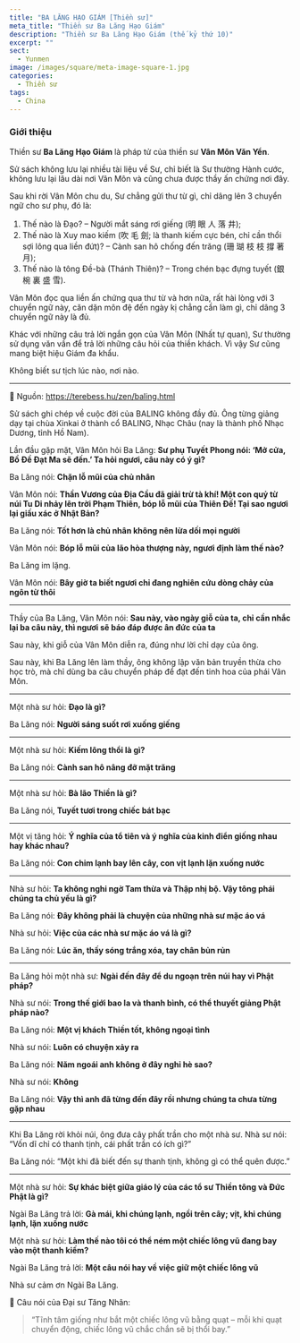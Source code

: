 ```yaml
---
title: "BA LĂNG HẠO GIÁM [Thiền sư]"
meta_title: "Thiền sư Ba Lăng Hạo Giám"
description: "Thiền sư Ba Lăng Hạo Giám (thế kỷ thứ 10)"
excerpt: ""
sect:
  - Yunmen
image: /images/square/meta-image-square-1.jpg
categories:
  - Thiền sư
tags:
  - China
---
```


### Giới thiệu

Thiền sư **Ba Lăng Hạo Giám** là pháp tử của thiền sư **Vân Môn Văn Yển**.

Sử sách không lưu lại nhiều tài liệu về Sư, chỉ biết là Sư thường Hành cước, không lưu lại lâu dài nơi Vân Môn và cũng chưa được thầy ấn chứng nơi đây.

Sau khi rời Vân Môn chu du, Sư chẳng gửi thư từ gì, chỉ dâng lên 3 chuyển ngữ cho sư phụ, đó là:

1. Thế nào là Ðạo? – Người mắt sáng rơi giếng (明 眼 人 落 井);
2. Thế nào là Xuy mao kiếm (吹 毛 劍; là thanh kiếm cực bén, chỉ cần thổi sợi lông qua liền đứt)? – Cành san hô chống đến trăng (珊 瑚 枝 枝 撐 著 月);
3. Thế nào là tông Ðề-bà (Thánh Thiên)? – Trong chén bạc đựng tuyết (銀 椀 裏 盛 雪).

Vân Môn đọc qua liền ấn chứng qua thư từ và hơn nữa, rất hài lòng với 3 chuyển ngữ này, căn dặn môn đệ đến ngày kị chẳng cần làm gì, chỉ dâng 3 chuyển ngữ này là đủ.

Khác với những câu trả lời ngắn gọn của Vân Môn (Nhất tự quan), Sư thường sử dụng văn vần để trả lời những câu hỏi của thiền khách. Vì vậy Sư cũng mang biệt hiệu Giám đa khẩu.

Không biết sư tịch lúc nào, nơi nào.

***

🔗 Nguồn: https://terebess.hu/zen/baling.html

Sử sách ghi chép về cuộc đời của BALING không đầy đủ. Ông từng giảng dạy tại chùa Xinkai ở thành cổ BALING, Nhạc Châu (nay là thành phố Nhạc Dương, tỉnh Hồ Nam).

Lần đầu gặp mặt, Vân Môn hỏi Ba Lăng: **Sư phụ Tuyết Phong nói: ‘Mở cửa, Bồ Đề Đạt Ma sẽ đến.’ Ta hỏi ngươi, câu này có ý gì?**

Ba Lăng nói: **Chặn lỗ mũi của chủ nhân**

Vân Môn nói: **Thần Vương của Địa Cầu đã giải trừ tà khí! Một con quỷ từ núi Tu Di nhảy lên trời Phạm Thiên, bóp lỗ mũi của Thiên Đế! Tại sao ngươi lại giấu xác ở Nhật Bản?**

Ba Lăng nói: **Tốt hơn là chủ nhân không nên lừa dối mọi người**

Vân Môn nói: **Bóp lỗ mũi của lão hòa thượng này, ngươi định làm thế nào?**

Ba Lăng im lặng.

Vân Môn nói: **Bây giờ ta biết ngươi chỉ đang nghiên cứu dòng chảy của ngôn từ thôi**

***

Thầy của Ba Lăng, Vân Môn nói: **Sau này, vào ngày giỗ của ta, chỉ cần nhắc lại ba câu này, thì ngươi sẽ báo đáp được ân đức của ta**

Sau này, khi giỗ của Vân Môn diễn ra, đúng như lời chỉ dạy của ông.

Sau này, khi Ba Lăng lên làm thầy, ông không lập văn bản truyền thừa cho học trò, mà chỉ dùng ba câu chuyển pháp để đạt đến tinh hoa của phái Vân Môn.

***

Một nhà sư hỏi: **Đạo là gì?**

Ba Lăng nói: **Người sáng suốt rơi xuống giếng**

***

Một nhà sư hỏi: **Kiếm lông thổi là gì?**

Ba Lăng nói: **Cành san hô nâng đỡ mặt trăng**

***

Một nhà sư hỏi: **Bà lão Thiền là gì?**

Ba Lăng nói, **Tuyết tươi trong chiếc bát bạc**

***

Một vị tăng hỏi: **Ý nghĩa của tổ tiên và ý nghĩa của kinh điển giống nhau hay khác nhau?**

Ba Lăng nói: **Con chim lạnh bay lên cây, con vịt lạnh lặn xuống nước**

***

Nhà sư hỏi: **Ta không nghi ngờ Tam thừa và Thập nhị bộ. Vậy tông phái chúng ta chủ yếu là gì?**

Ba Lăng nói: **Đây không phải là chuyện của những nhà sư mặc áo vá**

Nhà sư hỏi: **Việc của các nhà sư mặc áo vá là gì?**

Ba Lăng nói: **Lúc ăn, thấy sóng trắng xóa, tay chân bủn rủn**

***

Ba Lăng hỏi một nhà sư: **Ngài đến đây để du ngoạn trên núi hay vì Phật pháp?**

Nhà sư nói: **Trong thế giới bao la và thanh bình, có thể thuyết giảng Phật pháp nào?**

Ba Lăng nói: **Một vị khách Thiền tốt, không ngoại tình**

Nhà sư nói: **Luôn có chuyện xảy ra**

Ba Lăng nói: **Năm ngoái anh không ở đây nghỉ hè sao?**

Nhà sư nói: **Không**

Ba Lăng nói: **Vậy thì anh đã từng đến đây rồi nhưng chúng ta chưa từng gặp nhau**

***

Khi Ba Lăng rời khỏi núi, ông đưa cây phất trần cho một nhà sư. Nhà sư nói: “Vốn dĩ chỉ có thanh tịnh, cái phất trần có ích gì?”

Ba Lăng nói: “Một khi đã biết đến sự thanh tịnh, không gì có thể quên được.”

***

Một nhà sư hỏi: **Sự khác biệt giữa giáo lý của các tổ sư Thiền tông và Đức Phật là gì?**

Ngài Ba Lăng trả lời: **Gà mái, khi chúng lạnh, ngồi trên cây; vịt, khi chúng lạnh, lặn xuống nước**

Một nhà sư hỏi: **Làm thế nào tôi có thể ném một chiếc lông vũ đang bay vào một thanh kiếm?**

Ngài Ba Lăng trả lời: **Một câu nói hay về việc giữ một chiếc lông vũ**

Nhà sư cảm ơn Ngài Ba Lăng.

📢 Câu nói của Đại sư Tăng Nhân:

> “Tĩnh tâm giống như bắt một chiếc lông vũ bằng quạt – mỗi khi quạt chuyển động, chiếc lông vũ chắc chắn sẽ bị thổi bay.”